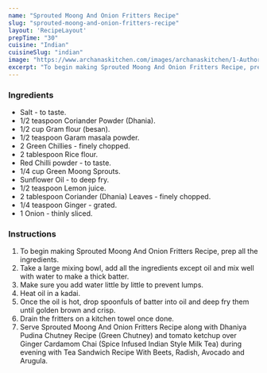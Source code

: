 ---
name: "Sprouted Moong And Onion Fritters Recipe"
slug: "sprouted-moong-and-onion-fritters-recipe"
layout: 'RecipeLayout'
prepTime: "30"
cuisine: "Indian"
cuisineSlug: "indian"
image: "https://www.archanaskitchen.com/images/archanaskitchen/1-Author/aarti/Sprouted_Moong_and_Onion_Fritters_Recipe.jpg"
excerpt: "To begin making Sprouted Moong And Onion Fritters Recipe, prep all the ingredients"
---

### Ingredients

- Salt - to taste.
- 1/2 teaspoon Coriander Powder (Dhania).
- 1/2 cup Gram flour (besan).
- 1/2 teaspoon Garam masala powder.
- 2 Green Chillies - finely chopped.
- 2 tablespoon Rice flour.
- Red Chilli powder - to taste.
- 1/4 cup Green Moong Sprouts.
- Sunflower Oil - to deep fry.
- 1/2 teaspoon Lemon juice.
- 2 tablespoon Coriander (Dhania) Leaves - finely chopped.
- 1/4 teaspoon Ginger - grated.
- 1 Onion - thinly sliced.

### Instructions

1. To begin making Sprouted Moong And Onion Fritters Recipe, prep all the ingredients.
1. Take a large mixing bowl, add all the ingredients except oil and mix well with water to make a thick batter.
1. Make sure you add water little by little to prevent lumps.
1. Heat oil in a kadai.
1. Once the oil is hot, drop spoonfuls of batter into oil and deep fry them until golden brown and crisp.
1. Drain the fritters on a kitchen towel once done.
1. Serve Sprouted Moong And Onion Fritters Recipe along with Dhaniya Pudina Chutney Recipe (Green Chutney) and tomato ketchup over Ginger Cardamom Chai (Spice Infused Indian Style Milk Tea) during evening with Tea Sandwich Recipe With Beets, Radish, Avocado and Arugula.

